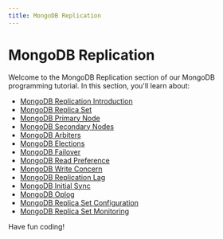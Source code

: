 ```yaml
---
title: MongoDB Replication
---
```


# MongoDB Replication

Welcome to the MongoDB Replication section of our MongoDB programming tutorial. In this section, you'll learn about:

- [MongoDB Replication Introduction](./0-mongodb-replication-introduction.mdx)
- [MongoDB Replica Set](./1-mongodb-replica-set.mdx)
- [MongoDB Primary Node](./2-mongodb-primary-node.mdx)
- [MongoDB Secondary Nodes](./3-mongodb-secondary-nodes.mdx)
- [MongoDB Arbiters](./4-mongodb-arbiters.mdx)
- [MongoDB Elections](./5-mongodb-elections.mdx)
- [MongoDB Failover](./6-mongodb-failover.mdx)
- [MongoDB Read Preference](./7-mongodb-read-preference.mdx)
- [MongoDB Write Concern](./8-mongodb-write-concern.mdx)
- [MongoDB Replication Lag](./9-mongodb-replication-lag.mdx)
- [MongoDB Initial Sync](./10-mongodb-initial-sync.mdx)
- [MongoDB Oplog](./11-mongodb-oplog.mdx)
- [MongoDB Replica Set Configuration](./12-mongodb-replica-set-configuration.mdx)
- [MongoDB Replica Set Monitoring](./13-mongodb-replica-set-monitoring.mdx)

Have fun coding!